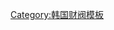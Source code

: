 {{Navbox
| name  = 韓國財閥
| title  = [[韩国财阀]] 
| bodyclass = hlist
| above  = [[韓國經濟]]

| group1 = 前十名
| list1  =
* [[三星集团]]
* [[现代汽车集团]]
* [[SK集團]]
* [[LG集团]]
* [[樂天 (1948年成立)|樂天集團]]
* [[浦项钢铁]]
* [[韩华集团]] 
* [[GS集团]]
* [[现代重工业]]
* [[農業協同組合 (韓國)|農協]]

| group2 = 其他
| list2  =
* {{link-ko|Aju Group|아주그룹}}
* [[愛茉莉太平洋]]
* [[CJ集团]]
* {{link-ko|大林集团}}
* [[大象集團]]
* {{link-ko|DB集團|DB그룹}}
* [[東國製鋼]]
* [[東遠集團]]
* [[斗山集團]]
* [[衣戀集團]]
* {{link-ko|有进集团|유진그룹}}
* [[韓進集團]]
* [[漢拿集團]]
* [[韓泰輪胎]]
* {{link-ko|韩松集团|한솔그룹}}
* [[海特眞露]]
* {{link-ko|曉星集團|효성 (기업)|曉星}}
* {{link-ko|KD运输集團|KD운송그룹}}
* [[KCC (公司)|KCC]]
* [[錦湖韓亞集團]]
* [[Kiswel Group]]
* {{link-ko|科隆集团}}
* {{link-ko|教保生命保險}}
* [[LS集团]]
* [[耐克森輪胎]]
* [[Naver (公司)|Naver]]
* [[Nexon]]
* [[農心集團]]
* [[好丽友]]
* [[彭山 (韓國)|彭山]]
* [[Kakao]]
* [[新世界百貨 (韓國)|新世界]]
* [[富荣集團]]
* {{link-ko|泰光产业}}
* [[Taeyoung]]
* [[Kolon]]
| group3 = 已經解散财阀
| list3  =
* [[大宇集團]] 
* [[现代集团]]
* [[和信集团 (韩国)|和信集团]]

| belowstyle = font-weight: bold;
| below =
* {{icon|category}} [[:Category:韓國財閥|Category]]
}}<noinclude>

[[Category:韩国财阀模板]]
</noinclude>